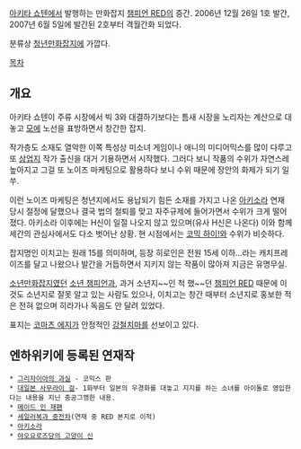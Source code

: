 [[아키타 쇼텐]]에서 발행하는 만화잡지 [[챔피언 RED]]의 증간. 2006년 12월 26일 1호 발간, 2007년 6월 5일에 발간된 2호부터 격월간화 되었다. 

분류상 [[청년만화]]잡지에 가깝다. 

[[목차]]
== 개요 ==
아키타 쇼텐이 주류 시장에서 빅 3와 대결하기보다는 틈새 시장을 노리자는 계산으로 대놓고 [[모에]] 노선을 표방하면서 창간한 잡지. 

작가층도 소재도 열악한 이쪽 특성상 미소녀 게임이나 애니의 미디어믹스를 많이 다루고 또 [[상업지]] 작가 출신을 대거 기용하면서 시작했다. 그러다 보니 작품의 수위가 자연스레 높아지고 그걸 또 노이즈 마케팅으로 활용하다 보니 수위 때문에 장안의 화제가 되기 일쑤. 

이런 노이즈 마케팅은 청년지에서도 용납되기 힘든 소재를 가지고 나온 [[아키소라]] 연재 당시 절정에 달했으나 결국 법의 철퇴를 맞고 자주규제에 들어가면서 수위가 크게 떨어졌다. 아키소라 이후에는 H신이 일절 나오지 않고 있으며(유사 H신은 나온다) 이와 함께 세간의 관심사에서도 다소 벗어난 상황. 현 시점에서는 [[코믹 하이!]]와 수위가 비슷하다.

잡지명인 이치고는 원래 15를 의미하며, 등장 히로인은 전원 15세 이하…라는 캐치프레이즈를 달고 나왔으나 발간을 거듭하면서 지키지 않는 작품이 많아져 지금은 유명무실.

[[소년만화]]잡지였던 [[소년 챔피언]]과, 과거 소년지~~인 척 했~~던 [[챔피언 RED]] 때문에 이것도 소년지로 잘못 알고 있는 사람도 있으나, 이치고는 창간 때부터 소년지로 홍보한 적은 전혀 없으며 히라가나 독음도 안 달려 있었다.

표지는 [[코마츠 에지]]가 안정적인 [[강철치마]]를 선보이고 있다.

== 엔하위키에 등록된 연재작 == 
 * [[그리자이아의 과실]] - 코믹스 판
 * [[대일본 사무라이 걸]]- 1화부터 일본의 우경화를 대놓고 지지를 하는 소녀를 아이돌로 영입한다는 내용을 지닌 충공그깽한 내용.
 * [[메이드 인 재팬]]
 * [[세일러복과 중전차]](연재 중 RED 본지로 이적)
 * [[아키소라]]
 * [[야오요로즈당의 고양이 신]]
